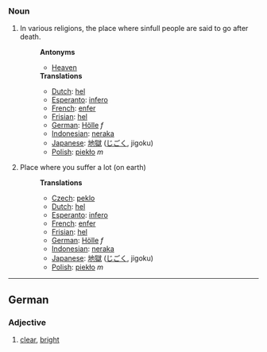 ===Noun===
#In various religions, the place where sinfull people are said to go after death.
#:'''Antonyms'''
#:*[[Heaven]]
#:'''Translations'''
#:*[[Dutch]]: [[hel]]
#:*[[Esperanto]]: [[infero]]
#:*[[French]]: [[enfer]]
#:*[[Frisian]]: [[hel]]
#:*[[German]]: [[Hölle]] ''f''
#:*[[Indonesian]]: [[neraka]]
#:*[[Japanese]]: [[地獄]] ([[じごく]], jigoku)
#:*[[Polish]]: [[piekło]] ''m''
#Place where you suffer a lot (on earth)
#:'''Translations'''
#:*[[Czech]]: [[peklo]]
#:*[[Dutch]]: [[hel]]
#:*[[Esperanto]]: [[infero]]
#:*[[French]]: [[enfer]]
#:*[[Frisian]]: [[hel]]
#:*[[German]]: [[Hölle]] ''f''
#:*[[Indonesian]]: [[neraka]]
#:*[[Japanese]]: [[地獄]] ([[じごく]], jigoku)
#:*[[Polish]]: [[piekło]] ''m''

----

==German==
===Adjective===
#[[clear]], [[bright]]